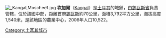 [[Image:_Kangal,Moschee1.jpg|thumb]]	
'''坎加爾'''（[[Kangal|Kangal]]）是[[土耳其|土耳其]]的城鎮，由[[錫瓦斯省|錫瓦斯省]]負責管轄，位於該國中部，距離首府[[錫瓦斯|錫瓦斯]]約70公里，面積3,792平方公里，海拔高度1,540米，是該地區的農業中心，2008年人口10,522。

{{coord|39|14|N|37|23|E|display=title|region:TR_type:city_source:GNS-enwiki}}

{{Turkey-geo-stub}}
[[Category:土耳其城市|Category:土耳其城市]]